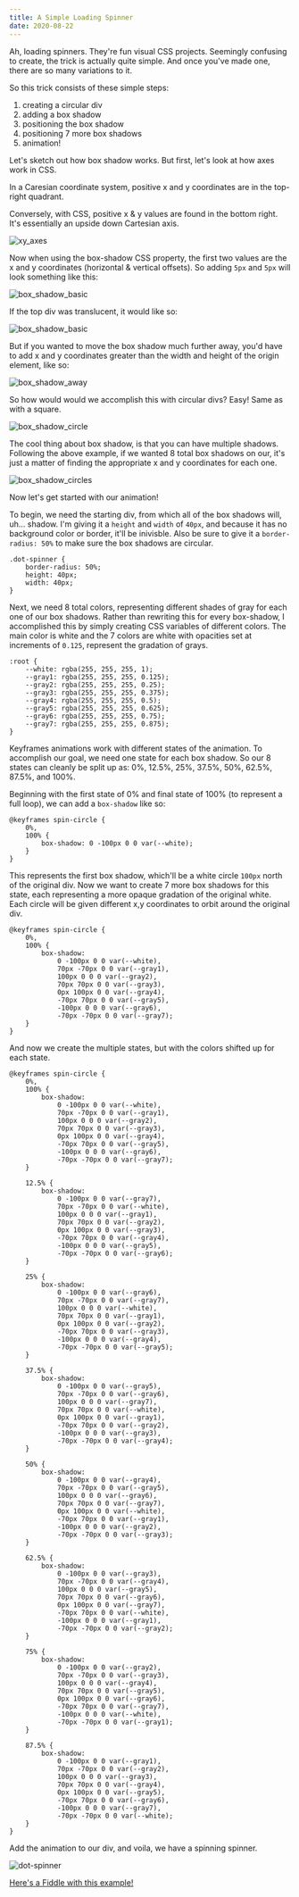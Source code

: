 ```yaml
---
title: A Simple Loading Spinner
date: 2020-08-22
---
```


Ah, loading spinners. They're fun visual CSS projects. Seemingly confusing to create, the trick is actually quite simple. And once you've made one, there are so many variations to it.

So this trick consists of these simple steps:

1. creating a circular div
2. adding a box shadow
3. positioning the box shadow
4. positioning 7 more box shadows
5. animation!

Let's sketch out how box shadow works. But first, let's look at how axes work in CSS.

In a Caresian coordinate system, positive x and y coordinates are in the top-right quadrant.

Conversely, with CSS, positive x & y values are found in the bottom right. It's essentially an upside down Cartesian axis.

![xy_axes](./images/xy_axes.png)

Now when using the box-shadow CSS property, the first two values are the x and y coordinates (horizontal & vertical offsets). So adding `5px` and `5px` will look something like this:

![box_shadow_basic](./images/box_shadow_basic.png)

If the top div was translucent, it would like so:

![box_shadow_basic](./images/box_shadow_basic.png)

But if you wanted to move the box shadow much further away, you'd have to add x and y coordinates greater than the width and height of the origin element, like so:

![box_shadow_away](./images/box_shadow_away.png)

So how would would we accomplish this with circular divs? Easy! Same as with a square.

![box_shadow_circle](./images/box_shadow_circle.png)

The cool thing about box shadow, is that you can have multiple shadows. Following the above example, if we wanted 8 total box shadows on our, it's just a matter of finding the appropriate x and y coordinates for each one.

![box_shadow_circles](./images/box_shadow_circles.png)

Now let's get started with our animation!

To begin, we need the starting div, from which all of the box shadows will, uh... shadow. I'm giving it a `height` and `width` of `40px`, and because it has no background color or border, it'll be inivisble. Also be sure to give it a `border-radius: 50%` to make sure the box shadows are circular.

```
.dot-spinner {
	border-radius: 50%;
	height: 40px;
	width: 40px;
}
```

Next, we need 8 total colors, representing different shades of gray for each one of our box shadows. Rather than rewriting this for every box-shadow, I accomplished this by simply creating CSS variables of different colors. The main color is white and the 7 colors are white with opacities set at increments of `0.125`, represent the gradation of grays.

```
:root {
	--white: rgba(255, 255, 255, 1);
	--gray1: rgba(255, 255, 255, 0.125);
	--gray2: rgba(255, 255, 255, 0.25);
	--gray3: rgba(255, 255, 255, 0.375);
	--gray4: rgba(255, 255, 255, 0.5);
	--gray5: rgba(255, 255, 255, 0.625);
	--gray6: rgba(255, 255, 255, 0.75);
	--gray7: rgba(255, 255, 255, 0.875);
}
```

Keyframes animations work with different states of the animation. To accomplish our goal, we need one state for each box shadow. So our 8 states can cleanly be split up as: 0%, 12.5%, 25%, 37.5%, 50%, 62.5%, 87.5%, and 100%.

Beginning with the first state of 0% and final state of 100% (to represent a full loop), we can add a `box-shadow` like so:

```
@keyframes spin-circle {
	0%,
	100% {
		box-shadow: 0 -100px 0 0 var(--white);
	}
}
```

This represents the first box shadow, which'll be a white circle `100px` north of the original div. Now we want to create 7 more box shadows for this state, each representing a more opaque gradation of the original white. Each circle will be given different x,y coordinates to orbit around the original div.

```
@keyframes spin-circle {
	0%,
	100% {
		box-shadow: 
			0 -100px 0 0 var(--white),
			70px -70px 0 0 var(--gray1),
			100px 0 0 0 var(--gray2), 
			70px 70px 0 0 var(--gray3),
			0px 100px 0 0 var(--gray4),
			-70px 70px 0 0 var(--gray5),
			-100px 0 0 0 var(--gray6),
			-70px -70px 0 0 var(--gray7);
	}
}
```

And now we create the multiple states, but with the colors shifted up for each state.

```
@keyframes spin-circle {
	0%,
	100% {
		box-shadow:
			0 -100px 0 0 var(--white),
			70px -70px 0 0 var(--gray1),
			100px 0 0 0 var(--gray2), 
			70px 70px 0 0 var(--gray3),
			0px 100px 0 0 var(--gray4),
			-70px 70px 0 0 var(--gray5),
			-100px 0 0 0 var(--gray6),
			-70px -70px 0 0 var(--gray7);
	}
	
	12.5% {
		box-shadow:
			0 -100px 0 0 var(--gray7),
			70px -70px 0 0 var(--white),
			100px 0 0 0 var(--gray1),
			70px 70px 0 0 var(--gray2),
			0px 100px 0 0 var(--gray3),
			-70px 70px 0 0 var(--gray4),
			-100px 0 0 0 var(--gray5),
			-70px -70px 0 0 var(--gray6);
	}

	25% {
		box-shadow:
			0 -100px 0 0 var(--gray6),
			70px -70px 0 0 var(--gray7),
			100px 0 0 0 var(--white),
			70px 70px 0 0 var(--gray1),
			0px 100px 0 0 var(--gray2),
			-70px 70px 0 0 var(--gray3),
			-100px 0 0 0 var(--gray4),
			-70px -70px 0 0 var(--gray5);
	}
	
	37.5% {
		box-shadow:
			0 -100px 0 0 var(--gray5),
			70px -70px 0 0 var(--gray6),
			100px 0 0 0 var(--gray7),
			70px 70px 0 0 var(--white),
			0px 100px 0 0 var(--gray1),
			-70px 70px 0 0 var(--gray2),
			-100px 0 0 0 var(--gray3),
			-70px -70px 0 0 var(--gray4);
	}

	50% {
		box-shadow:
			0 -100px 0 0 var(--gray4),
			70px -70px 0 0 var(--gray5),
			100px 0 0 0 var(--gray6),
			70px 70px 0 0 var(--gray7),
			0px 100px 0 0 var(--white),
			-70px 70px 0 0 var(--gray1),
			-100px 0 0 0 var(--gray2),
			-70px -70px 0 0 var(--gray3);
	}
	
	62.5% {
		box-shadow:
			0 -100px 0 0 var(--gray3),
			70px -70px 0 0 var(--gray4),
			100px 0 0 0 var(--gray5),
			70px 70px 0 0 var(--gray6),
			0px 100px 0 0 var(--gray7),
			-70px 70px 0 0 var(--white),
			-100px 0 0 0 var(--gray1),
			-70px -70px 0 0 var(--gray2);
	}

	75% {
		box-shadow:
			0 -100px 0 0 var(--gray2),
			70px -70px 0 0 var(--gray3),
			100px 0 0 0 var(--gray4),
			70px 70px 0 0 var(--gray5),
			0px 100px 0 0 var(--gray6),
			-70px 70px 0 0 var(--gray7),
			-100px 0 0 0 var(--white),
			-70px -70px 0 0 var(--gray1);
	}
	
	87.5% {
		box-shadow:
			0 -100px 0 0 var(--gray1),
			70px -70px 0 0 var(--gray2),
			100px 0 0 0 var(--gray3),
			70px 70px 0 0 var(--gray4),
			0px 100px 0 0 var(--gray5),
			-70px 70px 0 0 var(--gray6),
			-100px 0 0 0 var(--gray7),
			-70px -70px 0 0 var(--white);
	}
}
```

Add the animation to our div, and voila, we have a spinning spinner.

![dot-spinner](./images/dot-spinner.gif)

[Here's a Fiddle with this example!](https://jsfiddle.net/nlemast/zrmevyug/23/)